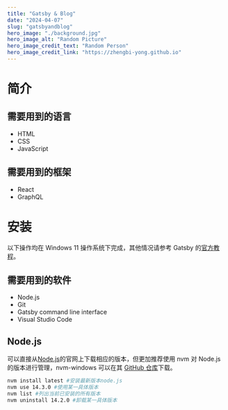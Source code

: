 ```yaml
---
title: "Gatsby & Blog"
date: "2024-04-07"
slug: "gatsbyandblog"
hero_image: "./background.jpg"
hero_image_alt: "Random Picture"
hero_image_credit_text: "Random Person"
hero_image_credit_link: "https://zhengbi-yong.github.io"
---
```

# 简介

## 需要用到的语言

* HTML
* CSS
* JavaScript

## 需要用到的框架

* React
* GraphQL

# 安装

以下操作均在 Windows 11 操作系统下完成，其他情况请参考 Gatsby 的[官方教程](https://www.gatsbyjs.com/docs/tutorial/getting-started/)。

## 需要用到的软件

* Node.js
* Git
* Gatsby command line interface
* Visual Studio Code

## Node.js

可以直接从[Node.js](https://nodejs.org/en)的官网上下载相应的版本，但更加推荐使用 nvm 对 Node.js 的版本进行管理，nvm-windows 可以在其 [GitHub 仓库](https://github.com/coreybutler/nvm-windows)下载。

```bash
nvm install latest #安装最新版本node.js
nvm use 14.3.0 #使用某一具体版本
nvm list #列出当前已安装的所有版本
nvm uninstall 14.2.0 #卸载某一具体版本
```

